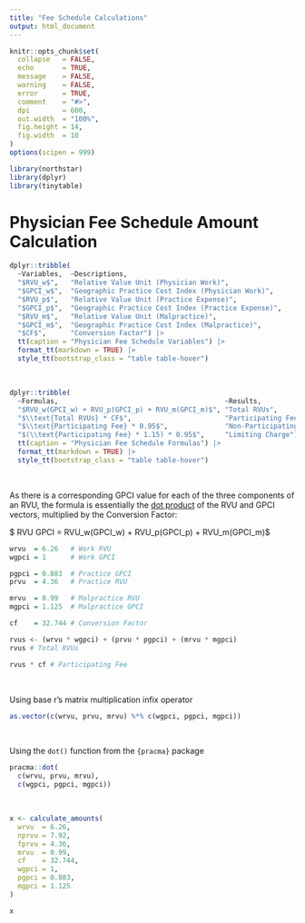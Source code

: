 ```yaml
---
title: "Fee Schedule Calculations"
output: html_document
---
```


```r
knitr::opts_chunk$set(
  collapse   = FALSE,
  echo       = TRUE, 
  message    = FALSE, 
  warning    = FALSE,
  error      = TRUE,
  comment    = "#>",
  dpi        = 600, 
  out.width  = "100%",
  fig.height = 14,
  fig.width  = 10
)
options(scipen = 999)
```


```r
library(northstar)
library(dplyr)
library(tinytable)
```

# Physician Fee Schedule Amount Calculation

```r
dplyr::tribble(
  ~Variables,  ~Descriptions,
  "$RVU_w$",   "Relative Value Unit (Physician Work)",
  "$GPCI_w$",  "Geographic Practice Cost Index (Physician Work)",
  "$RVU_p$",   "Relative Value Unit (Practice Expense)",
  "$GPCI_p$",  "Geographic Practice Cost Index (Practice Expense)",
  "$RVU_m$",   "Relative Value Unit (Malpractice)",
  "$GPCI_m$",  "Geographic Practice Cost Index (Malpractice)",
  "$CF$",      "Conversion Factor") |> 
  tt(caption = "Physician Fee Schedule Variables") |> 
  format_tt(markdown = TRUE) |> 
  style_tt(bootstrap_class = "table table-hover")
```

<br>

```r
dplyr::tribble(
  ~Formulas,                                         ~Results,
  "$RVU_w(GPCI_w) + RVU_p(GPCI_p) + RVU_m(GPCI_m)$", "Total RVUs",
  "$\\text{Total RVUs} * CF$",                       "Participating Fee",
  "$\\text{Participating Fee} * 0.95$",              "Non-Participating Fee",
  "$(\\text{Participating Fee} * 1.15) * 0.95$",     "Limiting Charge") |> 
  tt(caption = "Physician Fee Schedule Formulas") |> 
  format_tt(markdown = TRUE) |> 
  style_tt(bootstrap_class = "table table-hover")
```

<br>

As there is a corresponding GPCI value for each of the three components of an RVU, the formula is essentially the [dot product](https://www.toppr.com/guides/maths-formulas/dot-product-formula/) of the RVU and GPCI vectors, multiplied by the Conversion Factor:

$ RVU \cdot GPCI = RVU_w(GPCI_w) + RVU_p(GPCI_p) + RVU_m(GPCI_m)$

```r
wrvu  = 6.26   # Work RVU
wgpci = 1      # Work GPCI

pgpci = 0.883  # Practice GPCI
prvu  = 4.36   # Practice RVU

mrvu  = 0.99   # Malpractice RVU
mgpci = 1.125  # Malpractice GPCI

cf    = 32.744 # Conversion Factor

rvus <- (wrvu * wgpci) + (prvu * pgpci) + (mrvu * mgpci)
rvus # Total RVUs

rvus * cf # Participating Fee
```

<br>

Using base r's matrix multiplication infix operator

```r
as.vector(c(wrvu, prvu, mrvu) %*% c(wgpci, pgpci, mgpci))
```

<br>

Using the `dot()` function from the `{pracma}` package

```r
pracma::dot(
  c(wrvu, prvu, mrvu), 
  c(wgpci, pgpci, mgpci))
```

<br>



```r
x <- calculate_amounts(
  wrvu  = 6.26,
  nprvu = 7.92,
  fprvu = 4.36,
  mrvu  = 0.99,
  cf    = 32.744,
  wgpci = 1,
  pgpci = 0.883,
  mgpci = 1.125
)

x
```
